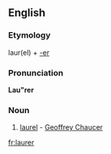 ==English==

===Etymology===
laur(el) + [[-er]]

===Pronunciation===
'''Lau"rer'''
{{rfp}}

===Noun===
{{infl|en|noun}}

# {{obsolete}} [[laurel]] - [[w:Geoffrey Chaucer|Geoffrey Chaucer]]

[[fr:laurer]]
